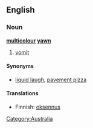 ==English==

===Noun===
'''[[multicolour]] [[yawn]]'''

# {{context|Australian English|jocular}} [[vomit]]

====Synonyms====
*[[liquid laugh]], [[pavement pizza]]

====Translations====
{{trans-top|vomit}}
*Finnish: [[oksennus]]
{{trans-mid}}
{{trans-bottom}}

[[Category:Australia]]